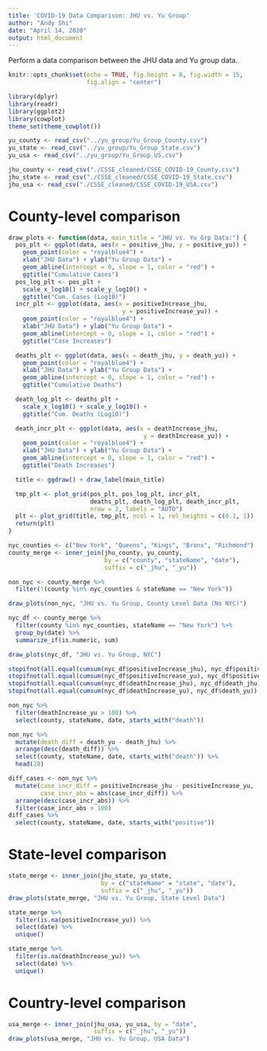 ```yaml
---
title: 'COVID-19 Data Comparison: JHU vs. Yu Group'
author: "Andy Shi"
date: "April 14, 2020"
output: html_document
---
```


Perform a data comparison between the JHU data and Yu group data.

```r
knitr::opts_chunk$set(echo = TRUE, fig.height = 8, fig.width = 15,
                      fig.align = "center")
```

```r
library(dplyr)
library(readr)
library(ggplot2)
library(cowplot)
theme_set(theme_cowplot())
```

```r
yu_county <- read_csv("../yu_group/Yu_Group_County.csv")
yu_state <- read_csv("../yu_group/Yu_Group_State.csv")
yu_usa <- read_csv("../yu_group/Yu_Group_US.csv")

jhu_county <- read_csv("./CSSE_cleaned/CSSE_COVID-19_County.csv")
jhu_state <- read_csv("./CSSE_cleaned/CSSE_COVID-19_State.csv")
jhu_usa <- read_csv("./CSSE_cleaned/CSSE_COVID-19_USA.csv")
```

# County-level comparison

```r
draw_plots <- function(data, main_title = "JHU vs. Yu Grp Data:") {
  pos_plt <- ggplot(data, aes(x = positive_jhu, y = positive_yu)) +
    geom_point(color = "royalblue4") +
    xlab("JHU Data") + ylab("Yu Group Data") +
    geom_abline(intercept = 0, slope = 1, color = "red") +
    ggtitle("Cumulative Cases")
  pos_log_plt <- pos_plt +
    scale_x_log10() + scale_y_log10() +
    ggtitle("Cum. Cases (Log10)")
  incr_plt <- ggplot(data, aes(x = positiveIncrease_jhu,
                                y = positiveIncrease_yu)) +
    geom_point(color = "royalblue4") +
    xlab("JHU Data") + ylab("Yu Group Data") +
    geom_abline(intercept = 0, slope = 1, color = "red") +
    ggtitle("Case Increases")

  deaths_plt <- ggplot(data, aes(x = death_jhu, y = death_yu)) +
    geom_point(color = "royalblue4") +
    xlab("JHU Data") + ylab("Yu Group Data") +
    geom_abline(intercept = 0, slope = 1, color = "red") +
    ggtitle("Cumulative Deaths")

  death_log_plt <- deaths_plt +
    scale_x_log10() + scale_y_log10() +
    ggtitle("Cum. Deaths (Log10)")

  death_incr_plt <- ggplot(data, aes(x = deathIncrease_jhu,
                                      y = deathIncrease_yu)) +
    geom_point(color = "royalblue4") +
    xlab("JHU Data") + ylab("Yu Group Data") +
    geom_abline(intercept = 0, slope = 1, color = "red") +
    ggtitle("Death Increases")

  title <- ggdraw() + draw_label(main_title)

  tmp_plt <- plot_grid(pos_plt, pos_log_plt, incr_plt,
                       deaths_plt, death_log_plt, death_incr_plt,
                       nrow = 2, labels = "AUTO")
  plt <- plot_grid(title, tmp_plt, ncol = 1, rel_heights = c(0.1, 1))
  return(plt)
}
```

```r
nyc_counties <- c("New York", "Queens", "Kings", "Bronx", "Richmond")
county_merge <- inner_join(jhu_county, yu_county,
                           by = c("county", "stateName", "date"),
                           suffix = c("_jhu", "_yu"))

non_nyc <- county_merge %>%
  filter(!(county %in% nyc_counties & stateName == "New York"))

draw_plots(non_nyc, "JHU vs. Yu Group, County Level Data (No NYC)")
```

```r
nyc_df <- county_merge %>%
  filter(county %in% nyc_counties, stateName == "New York") %>%
  group_by(date) %>%
  summarize_if(is.numeric, sum)

draw_plots(nyc_df, "JHU vs. Yu Group, NYC")
```

```r
stopifnot(all.equal(cumsum(nyc_df$positiveIncrease_jhu), nyc_df$positive_jhu))
stopifnot(all.equal(cumsum(nyc_df$positiveIncrease_yu), nyc_df$positive_yu))
stopifnot(all.equal(cumsum(nyc_df$deathIncrease_jhu), nyc_df$death_jhu))
stopifnot(all.equal(cumsum(nyc_df$deathIncrease_yu), nyc_df$death_yu))
```

```r
non_nyc %>%
  filter(deathIncrease_yu > 100) %>%
  select(county, stateName, date, starts_with("death"))

non_nyc %>%
  mutate(death_diff = death_yu - death_jhu) %>%
  arrange(desc(death_diff)) %>%
  select(county, stateName, date, starts_with("death")) %>%
  head(20)

diff_cases <- non_nyc %>%
  mutate(case_incr_diff = positiveIncrease_jhu - positiveIncrease_yu,
         case_incr_abs = abs(case_incr_diff)) %>%
  arrange(desc(case_incr_abs)) %>%
  filter(case_incr_abs > 100)
diff_cases %>%
  select(county, stateName, date, starts_with("positive"))
```

# State-level comparison

```r
state_merge <- inner_join(jhu_state, yu_state,
                          by = c("stateName" = "state", "date"),
                          suffix = c("_jhu", "_yu"))
draw_plots(state_merge, "JHU vs. Yu Group, State Level Data")
```

```r
state_merge %>%
  filter(is.na(positiveIncrease_yu)) %>%
  select(date) %>%
  unique()

state_merge %>%
  filter(is.na(deathIncrease_yu)) %>%
  select(date) %>%
  unique()
```

# Country-level comparison

```r
usa_merge <- inner_join(jhu_usa, yu_usa, by = "date",
                        suffix = c("_jhu", "_yu"))
draw_plots(usa_merge, "JHU vs. Yu Group, USA Data")
```
